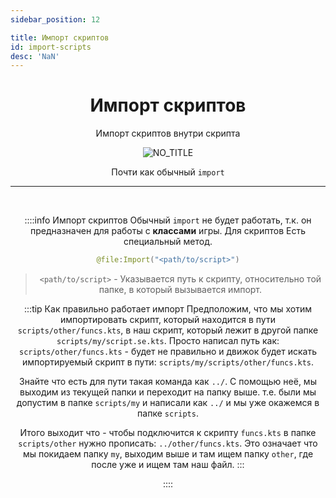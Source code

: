 ```yaml
---
sidebar_position: 12

title: Импорт скриптов
id: import-scripts
desc: 'NaN'
---
```


<div align="center" id="dont-copy">

# Импорт скриптов

Импорт скриптов внутри скрипта

![NO_TITLE](@site/static/img/doc/titles/NO_TITLE.webp)

Почти как обычный `import`

---

<br />

::::info Импорт скриптов
Обычный `import` не будет работать, т.к. он предназначен для работы с **классами** игры. Для скриптов
Есть специальный метод.

```kts
@file:Import("<path/to/script>")
```

> `<path/to/script>` - Указывается путь к скрипту, относительно той папке, в который вызывается импорт.

:::tip Как правильно работает импорт
Предположим, что мы хотим импортировать скрипт, который находится в пути `scripts/other/funcs.kts`,
в наш скрипт, который лежит в другой папке `scripts/my/script.se.kts`. Просто написал путь как:
`scripts/other/funcs.kts` - будет не правильно и движок будет искать импортируемый скрипт в пути:
`scripts/my/scripts/other/funcs.kts`.

Знайте что есть для пути такая команда как `../`. С помощью неё, мы выходим из текущей папки
и переходит на папку выше. т.е. были мы допустим в папке `scripts/my` и написали как `../` и мы уже
окажемся в папке `scripts`.

Итого выходит что - чтобы подключится к скрипту `funcs.kts` в папке `scripts/other` нужно прописать:
`../other/funcs.kts`. Это означает что мы покидаем папку `my`, выходим выше и там ищем папку `other`,
где после уже и ищем там наш файл.
:::

::::

</div>